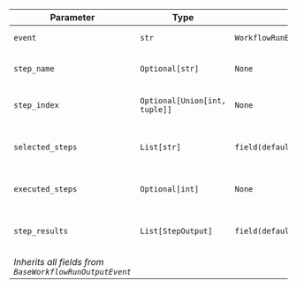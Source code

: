 | Parameter | Type | Default | Description |
|-----------|------|---------|-------------|
| `event` | `str` | `WorkflowRunEvent.router_execution_completed.value` | Event type identifier |
| `step_name` | `Optional[str]` | `None` | Name of the router step |
| `step_index` | `Optional[Union[int, tuple]]` | `None` | Index or position of the router |
| `selected_steps` | `List[str]` | `field(default_factory=list)` | Names of steps that were selected |
| `executed_steps` | `Optional[int]` | `None` | Number of steps executed |
| `step_results` | `List[StepOutput]` | `field(default_factory=list)` | Results from executed steps |
| *Inherits all fields from `BaseWorkflowRunOutputEvent`* |